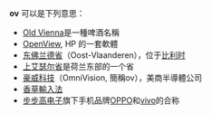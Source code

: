 '''ov''' 可以是下列意思：
*[[Old_Vienna|Old Vienna]]是一種啤酒名稱
*[[OpenView|OpenView]], HP 的一套軟體
*[[东佛兰德省|东佛兰德省]]（Oost-Vlaanderen），位于[[比利时|比利时]]
*[[上艾瑟尔省|上艾瑟尔省]]是荷兰东部的一个省
*[[豪威科技|豪威科技]]（OmniVision, 簡稱ov），美商半導體公司
*[[香草輸入法|香草輸入法]]
*[[步步高电子|步步高电子]]旗下手机品牌[[OPPO|OPPO]]和[[vivo|vivo]]的合称
{{Disambig|Cat=二字拉丁字母缩写消歧义}}